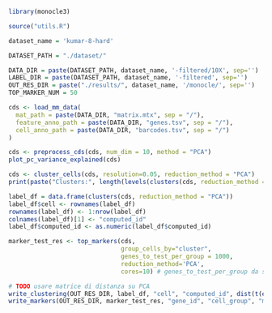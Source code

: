 ```r
library(monocle3)

source("utils.R")

dataset_name = 'kumar-8-hard'

DATASET_PATH = "./dataset/"

DATA_DIR = paste(DATASET_PATH, dataset_name, '-filtered/10X', sep='')
LABEL_DIR = paste(DATASET_PATH, dataset_name, '-filtered', sep='')
OUT_RES_DIR = paste("./results/", dataset_name, '/monocle/', sep='')
TOP_MARKER_NUM = 50
```

```r
cds <- load_mm_data(
  mat_path = paste(DATA_DIR, "matrix.mtx", sep = "/"), 
  feature_anno_path = paste(DATA_DIR, "genes.tsv", sep = "/"),
  cell_anno_path = paste(DATA_DIR, "barcodes.tsv", sep = "/")
)
```
```r
cds <- preprocess_cds(cds, num_dim = 10, method = "PCA")
plot_pc_variance_explained(cds)
```

```r
cds <- cluster_cells(cds, resolution=0.05, reduction_method = "PCA")
print(paste("Clusters:", length(levels(clusters(cds, reduction_method = "PCA")))))
```

```r
label_df = data.frame(clusters(cds, reduction_method = "PCA"))
label_df$cell <- rownames(label_df)
rownames(label_df) <- 1:nrow(label_df)
colnames(label_df)[1] <- "computed_id"
label_df$computed_id <- as.numeric(label_df$computed_id)
```

```r
marker_test_res <- top_markers(cds,
                               group_cells_by="cluster",
                               genes_to_test_per_group = 1000,
                               reduction_method='PCA',
                               cores=10) # genes_to_test_per_group da selezionare in base ai pval degli altri tools
```
```r
# TODO usare matrice di distanza su PCA
write_clustering(OUT_RES_DIR, label_df, "cell", "computed_id", dist(t(exprs(cds))))
write_markers(OUT_RES_DIR, marker_test_res, "gene_id", "cell_group", "marker_score", TRUE, TOP_MARKER_NUM)
```
